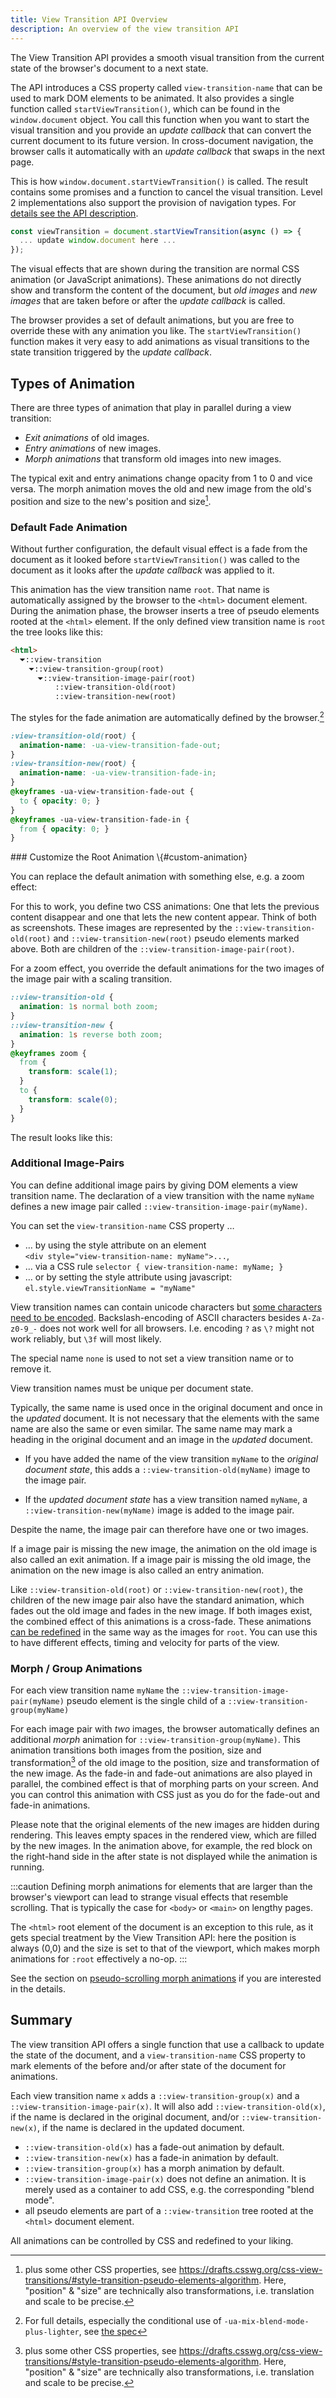 ```yaml
---
title: View Transition API Overview
description: An overview of the view transition API
---
```



The View Transition API provides a smooth visual transition from the current state of the browser's document to a next state.

The API introduces a CSS property called `view-transition-name` that can be used to mark DOM elements to be animated. It also provides a single function called `startViewTransition()`, which can be found in the `window.document` object. You call this function when you want to start the visual transition and you provide an _update callback_ that can convert the current document to its future version. In cross-document navigation, the browser calls it automatically with an _update callback_ that swaps in the next page.

This is how `window.document.startViewTransition()` is called. The result contains some promises and a function to cancel the visual transition. Level 2 implementations also support the provision of navigation types. For [details see the API description](/jotter/api/details/).

```js title="call-startViewTransition.js"
const viewTransition = document.startViewTransition(async () => {
  ... update window.document here ...
});
```

The visual effects that are shown during the transition are normal CSS animation (or JavaScript animations). These animations do not directly show and transform the content of the document, but _old images_ and _new images_ that are taken before or after the _update callback_ is called.

The browser provides a set of default animations, but you are free to override these with any animation you like. The `startViewTransition()` function makes it very easy to add animations as visual transitions to the state transition triggered by the _update callback_.

## Types of Animation

There are three types of animation that play in parallel during a view transition:

- *Exit animations* of old images.
- *Entry animations* of new images.
- *Morph animations* that transform old images into new images.

The typical exit and entry animations change opacity from 1 to 0 and vice versa. The morph animation moves the old and new image from the old's position and size to the new's position and size[^1].

### Default Fade Animation

Without further configuration, the default visual effect is a fade from the document as it looked before `startViewTransition()` was called to the document as it looks after the _update callback_ was applied to it.

<BasicVt />

This animation has the view transition name `root`. That name is automatically assigned by the browser to the `<html>` document element. During the animation phase, the browser inserts a tree of pseudo elements rooted at the `<html>` element. If the only defined view transition name is `root` the tree looks like this:

```html title="DOM view in browser dev-tools" {5-6}
<html>
  ⏷::view-transition
    ⏷::view-transition-group(root)
      ⏷::view-transition-image-pair(root)
          ::view-transition-old(root)
          ::view-transition-new(root)
```
The styles for the fade animation are automatically defined by the browser.[^2]
[^2]: For full details, especially the conditional use of `-ua-mix-blend-mode-plus-lighter`, see [the spec](https://drafts.csswg.org/css-view-transitions-1/#setup-transition-pseudo-elements)
```css
:view-transition-old(root) {
  animation-name: -ua-view-transition-fade-out;
}
:view-transition-new(root) {
  animation-name: -ua-view-transition-fade-in;
}
@keyframes -ua-view-transition-fade-out {
  to { opacity: 0; }
}
@keyframes -ua-view-transition-fade-in {
  from { opacity: 0; }
}
```
<a id="custom-animation" />
### Customize the Root Animation \{#custom-animation}

You can replace the default animation with something else, e.g. a zoom effect:

For this to work, you define two CSS animations: One that lets the previous content disappear and one that lets the new content appear. Think of both as screenshots. These images are represented by the `::view-transition-old(root)` and `::view-transition-new(root)` pseudo elements marked above. Both are children of the `::view-transition-image-pair(root)`.

For a zoom effect, you override the default animations for the two images of the image pair with a scaling transition.

```css title="zoom.css"
::view-transition-old {
  animation: 1s normal both zoom;
}
::view-transition-new {
  animation: 1s reverse both zoom;
}
@keyframes zoom {
  from {
    transform: scale(1);
  }
  to {
    transform: scale(0);
  }
}
```

The result looks like this:

<ZoomVt />

### Additional Image-Pairs

You can define additional image pairs by giving DOM elements a view transition name.
The declaration of a view transition with the name `myName` defines a new image pair called `::view-transition-image-pair(myName)`.

You can set the `view-transition-name` CSS property &hellip;

- &hellip; by using the style attribute on an element\
   `<div style="view-transition-name: myName">...`,
- &hellip; via a CSS rule `selector { view-transition-name: myName; }`
- &hellip; or by setting the style attribute using javascript: `el.style.viewTransitionName = "myName"`

View transition names can contain unicode characters but
 [some characters need to be encoded](https://developer.mozilla.org/en-US/docs/Web/CSS/custom-ident).
 Backslash-encoding of ASCII characters besides `A-Za-z0-9_-` does not work well for all browsers. I.e. encoding `?` as `\?` might not work reliably, but `\3f` will most likely.

The special name `none` is used to not set a view transition name or to remove it.

View transition names must be unique per document state.

Typically, the same name is used once in the original document and once in the _updated_ document. It is not necessary that the elements with the same name are also the same or even similar. The same name may mark a heading in the original document and an image in the _updated_ document.

- If you have added the name of the view transition `myName` to the _original document state_, this adds a `::view-transition-old(myName)` image to the image pair.

- If the _updated document state_ has a view transition named `myName`, a `::view-transition-new(myName)` image is added to the image pair.

Despite the name, the image pair can therefore have one or two images.

If a image pair is missing the new image, the animation on the old image is also called an exit animation.
If a image pair is missing the old image, the animation on the new image is also called an entry animation.

Like `::view-transition-old(root)` or `::view-transition-new(root)`, the children of the new image pair also have the standard animation, which fades out the old image and fades in the new image. If both images exist, the combined effect of this animations is a cross-fade. These animations [can be redefined](./#custom-animation) in the same way as the images for `root`. You can use this to have different effects, timing and velocity for parts of the view.



### Morph / Group Animations

For each view transition name `myName` the `::view-transition-image-pair(myName)` pseudo element is the single child of a `::view-transition-group(myName)`

For each image pair with _two_ images, the browser automatically defines an additional _morph_ animation for `::view-transition-group(myName)`. This animation transitions both images from the position, size and transformation[^1] of the old image to the position, size and transformation of the new image. As the fade-in and fade-out animations are also played in parallel, the combined effect is that of morphing parts on your screen. And you can control this animation with CSS just as you do for the fade-out and fade-in animations.

[^1]: plus some other CSS properties, see https://drafts.csswg.org/css-view-transitions/#style-transition-pseudo-elements-algorithm. Here, "position" & "size" are technically also  transformations, i.e. translation and scale to be precise.

<MorphVt />

Please note that the original elements of the new images are hidden during rendering. This leaves empty spaces in the rendered view, which are filled by the new images. In the animation above, for example, the red block on the right-hand side in the after state is not displayed while the animation is running.<a id="scroll"/>




:::caution
Defining morph animations for elements that are larger than the browser's viewport can lead to strange visual effects that resemble scrolling. That is typically the case for `<body>` or `<main>` on lengthy pages.

The `<html>` root element of the document is an exception to this rule, as it gets special treatment by the View Transition API: here the position is always (0,0) and the size is set to that of the viewport, which makes morph animations for `:root` effectively a no-op.
:::

See the section on [pseudo-scrolling morph animations](/jotter/starlight/inner-workings/transitions/#the-pseudo-scrolling-main-area) if you are interested in the details.

## Summary

The view transition API offers a single function that use a callback to update the state of the document, and a `view-transition-name` CSS property to mark elements of the before and/or after state of the document for animations.

Each view transition name `x` adds a `::view-transition-group(x)` and a `::view-transition-image-pair(x)`. It will also add `::view-transition-old(x)`, if the name is declared in the original document, and/or `::view-transition-new(x)`, if the name is declared in the updated document.

- `::view-transition-old(x)` has a fade-out animation by default.
- `::view-transition-new(x)` has a fade-in animation by default.
- `::view-transition-group(x)` has a morph animation by default.
- `::view-transition-image-pair(x)` does not define an animation. It is merely used as a container to add CSS, e.g. the corresponding "blend mode".
- all pseudo elements are part of a `::view-transition` tree rooted at the `<html>` document element.

All animations can be controlled by CSS and redefined to your liking.
